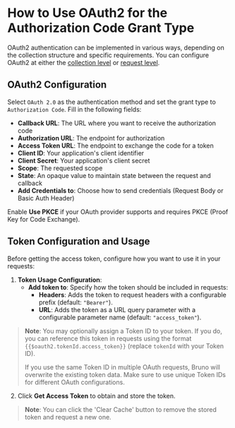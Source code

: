# How to Use OAuth2 for the Authorization Code Grant Type

OAuth2 authentication can be implemented in various ways, depending on the collection structure and specific requirements. You can configure OAuth2 at either the [collection level](/auth/oauth2-experimental/collection-level-configuration) or [request level](/auth/oauth2-experimental/request-level-configuration).

## OAuth2 Configuration

Select `OAuth 2.0` as the authentication method and set the grant type to `Authorization Code`. Fill in the following fields:

- **Callback URL**: The URL where you want to receive the authorization code
- **Authorization URL**: The endpoint for authorization
- **Access Token URL**: The endpoint to exchange the code for a token
- **Client ID**: Your application's client identifier
- **Client Secret**: Your application's client secret
- **Scope**: The requested scope
- **State**: An opaque value to maintain state between the request and callback
- **Add Credentials to**: Choose how to send credentials (Request Body or Basic Auth Header)

Enable **Use PKCE** if your OAuth provider supports and requires PKCE (Proof Key for Code Exchange).

## Token Configuration and Usage

Before getting the access token, configure how you want to use it in your requests:

1. **Token Usage Configuration**:
   - **Add token to**: Specify how the token should be included in requests:
     - **Headers**: Adds the token to request headers with a configurable prefix (default: `"Bearer"`).
     - **URL**: Adds the token as a URL query parameter with a configurable parameter name (default: `"access_token"`).

> **Note**: You may optionally assign a Token ID to your token. If you do, you can reference this token in requests using the format `{{$oauth2.tokenId.access_token}}` (replace `tokenId` with your Token ID).
>
> If you use the same Token ID in multiple OAuth requests, Bruno will overwrite the existing token data. Make sure to use unique Token IDs for different OAuth configurations.

2. Click **Get Access Token** to obtain and store the token.

> **Note**: You can click the 'Clear Cache' button to remove the stored token and request a new one.

<br />
<br />
<br />
